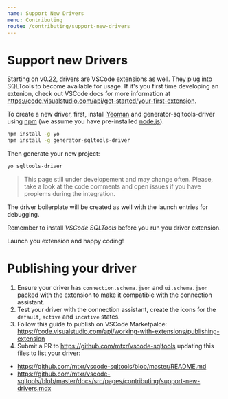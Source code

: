 ```yaml
---
name: Support New Drivers
menu: Contributing
route: /contributing/support-new-drivers
---
```


# Support new Drivers

Starting on v0.22, drivers are VSCode extensions as well. They plug into SQLTools to become available for usage. If it's you first time developing an extenion, check out VSCode docs for more information at https://code.visualstudio.com/api/get-started/your-first-extension.

To create a new driver, first, install [Yeoman](http://yeoman.io) and generator-sqltools-driver using [npm](https://www.npmjs.com/) (we assume you have pre-installed [node.js](https://nodejs.org/)).

```bash
npm install -g yo
npm install -g generator-sqltools-driver
```

Then generate your new project:

```bash
yo sqltools-driver
```

> This page still under developement and may change often. Please, take a look at the code comments and open issues if you have proplems during the integration.

The driver boilerplate will be created as well with the launch entries for debugging.

Remember to install *VSCode SQLTools* before you run you driver extension.

Launch you extension and happy coding!

# Publishing your driver

1. Ensure your driver has `connection.schema.json` and `ui.schema.json` packed with the extension to make it compatible with the connection assistant.
2. Test your driver with the connection assistant, create the icons for the `default`, `active` and `incative` states.
3. Follow this guide to publish on VSCode Marketpalce: https://code.visualstudio.com/api/working-with-extensions/publishing-extension
4. Submit a PR to https://github.com/mtxr/vscode-sqltools updating this files to list your driver:
  - https://github.com/mtxr/vscode-sqltools/blob/master/README.md
  - https://github.com/mtxr/vscode-sqltools/blob/master/docs/src/pages/contributing/support-new-drivers.mdx